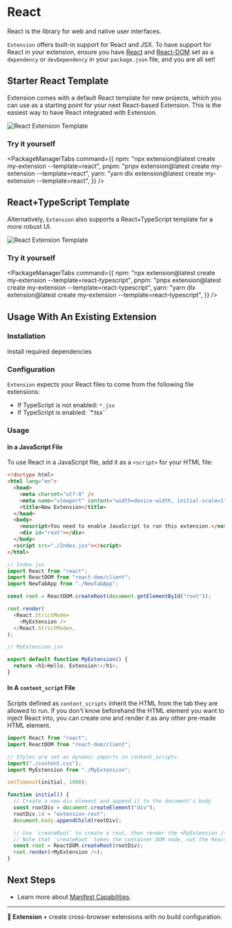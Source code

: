 
# React

React is the library for web and native user interfaces.

`Extension` offers built-in support for React and JSX. To have support for React in your extension, ensure you have [React](#) and [React-DOM]() set as a `dependency` or `devDependency` in your `package.json` file, and you are all set!

## Starter React Template

Extension comes with a default React template for new projects, which you can use as a starting point for your next React-based Extension. This is the easiest way to have React integrated with Extension.

![React Extension Template](../../../../../../assets/guides/development/react-template.png)

### Try it yourself

<PackageManagerTabs
  command={{
    npm: "npx extension@latest create my-extension --template=react",
    pnpm: "pnpx extension@latest create my-extension --template=react",
    yarn: "yarn dlx extension@latest create my-extension --template=react",
  }}
/>

## React+TypeScript Template

Alternatively, `Extension` also supports a React+TypeScript template for a more robust UI.

![React Extension Template](../../../../../../assets/guides/development/react-ts-template.png)

### Try it yourself

<PackageManagerTabs
  command={{
    npm: "npx extension@latest create my-extension --template=react-typescript",
    pnpm: "pnpx extension@latest create my-extension --template=react-typescript",
    yarn: "yarn dlx extension@latest create my-extension --template=react-typescript",
  }}
/>

## Usage With An Existing Extension

### Installation

Install required dependencies

<PackageManagerTabs command="install react react-dom @types/react @types/react-dom --save-dev" />

### Configuration

`Extension` expects your React files to come from the following file extensions:

- If TypeScript is not enabled: `*.jsx`
- If TypeScript is enabled: `\*.tsx``

### Usage

#### In a JavaScript File

To use React in a JavaScript file, add it as a `<script>` for your HTML file:

```html
<!doctype html>
<html lang="en">
  <head>
    <meta charset="utf-8" />
    <meta name="viewport" content="width=device-width, initial-scale=1" />
    <title>New Extension</title>
  </head>
  <body>
    <noscript>You need to enable JavaScript to run this extension.</noscript>
    <div id="root"></div>
  </body>
  <script src="./Index.jsx"></script>
</html>
```

```js
// Index.jsx
import React from "react";
import ReactDOM from "react-dom/client";
import NewTabApp from "./NewTabApp";

const root = ReactDOM.createRoot(document.getElementById("root"));

root.render(
  <React.StrictMode>
    <MyExtension />
  </React.StrictMode>,
);
```

```js
// MyExtension.jsx

export default function MyExtension() {
  return <h1>Hello, Extension!</h1>;
}
```

#### In A `content_script` File

Scripts defined as `content_scripts` inherit the HTML from the tab they are allowed to run. If you don't know beforehand the HTML element you want to inject React into, you can create one and render it as any other pre-made HTML element.

```js
import React from "react";
import ReactDOM from "react-dom/client";

// Styles are set as dynamic imports in content_scripts.
import("./content.css");
import MyExtension from "./MyExtension";

setTimeout(initial, 1000);

function initial() {
  // Create a new div element and append it to the document's body
  const rootDiv = document.createElement("div");
  rootDiv.id = "extension-root";
  document.body.appendChild(rootDiv);

  // Use `createRoot` to create a root, then render the <MyExtension /> component
  // Note that `createRoot` takes the container DOM node, not the React element
  const root = ReactDOM.createRoot(rootDiv);
  root.render(<MyExtension />);
}
```

## Next Steps

- Learn more about [Manifest Capabilities](../manifest-json/manifest-capabilities).

---

**🧩 Extension** • create cross-browser extensions with no build configuration.
